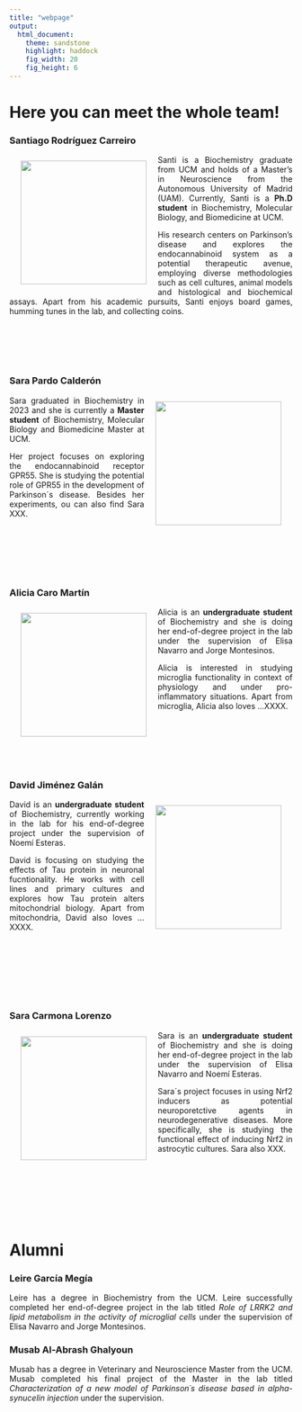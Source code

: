 ```yaml
---
title: "webpage"
output: 
  html_document:
    theme: sandstone
    highlight: haddock
    fig_width: 20
    fig_height: 6
---
```


```{=html}
<style type="text/css">
.title {
  display: none;
}

main-container {
  max-width: 1800px;
  margin-left: auto;
  margin-right: auto;
}

body {
text-align: justify
}

</style>
```

# **Here you can meet the whole team!**

### **Santiago Rodríguez Carreiro**

<img style="float: left; vertical-align:middle;margin:10px 20px" height=220 width=224 src="images/santi_circle.jpg"> </a>

Santi is a Biochemistry graduate from UCM and holds of a Master's in Neuroscience from the Autonomous University of Madrid (UAM). Currently, Santi is a **Ph.D student** in Biochemistry, Molecular Biology, and Biomedicine at UCM. 

His research centers on Parkinson's disease and explores the endocannabinoid system as a potential therapeutic avenue, employing diverse methodologies such as cell cultures, animal models and histological and biochemical assays. Apart from his academic pursuits, Santi enjoys board games, humming tunes in the lab, and collecting coins.

</br>
</br>
</br>
</br>

### **Sara Pardo Calderón**

<img style="float: right; vertical-align:middle;margin:10px 20px" height=220 width=224 src="images/santi_circle.jpg"> </a>

Sara graduated in Biochemistry in 2023 and she is currently a **Master student** of Biochemistry, Molecular Biology and Biomedicine Master at UCM. 

Her project focuses on exploring the endocannabinoid receptor GPR55. She is studying the potential role of GPR55 in the development of Parkinson´s disease. Besides her experiments, ou can also find Sara XXX.

</br>
</br>
</br>
</br>
</br>

### **Alicia Caro Martín**

<img style="float: left; vertical-align:middle;margin:10px 20px" height=220 width=224 src="images/santi_circle.jpg"> </a>

Alicia is an **undergraduate student** of Biochemistry and she is doing her end-of-degree project in the lab under the supervision of Elisa Navarro and Jorge Montesinos.  

Alicia is interested in studying microglia functionality in context of physiology and under pro-inflammatory situations. Apart from microglia, Alicia also loves ...XXXX.

</br>
</br>
</br>
</br>
</br>

### **David Jiménez Galán**

<img style="float: right; vertical-align:middle;margin:10px 20px" height=220 width=224 src="images/santi_circle.jpg"> </a>

David is an **undergraduate student** of Biochemistry, currently working in the lab for his end-of-degree project under the supervision of Noemí Esteras. 

David is focusing on studying the effects of Tau protein in neuronal fucntionality. He works with cell lines and primary cultures and explores how Tau protein alters mitochondrial biology. Apart from mitochondria, David also loves ...XXXX.

</br>
</br>
</br>
</br>
</br>
</br>

### **Sara Carmona Lorenzo**

<img style="float: left; vertical-align:middle;margin:10px 20px" height=220 width=224 src="images/santi_circle.jpg"> </a>

Sara is an **undergraduate student** of Biochemistry and she is doing her end-of-degree project in the lab under the supervision of Elisa Navarro and Noemí Esteras. 

Sara´s project focuses in using Nrf2 inducers as potential neuroporetctive agents in neurodegenerative diseases. More specifically, she is studying the functional effect of inducing Nrf2 in astrocytic cultures. Sara also XXX.

</br>
</br>
</br>
</br>
</br>
</br>

# **Alumni**

### **Leire García Megía**

Leire has a degree in Biochemistry from the UCM. Leire successfully completed her end-of-degree project in the lab titled *Role of LRRK2 and lipid metabolism in the activity of microglial cells* under the supervision of Elisa Navarro and Jorge Montesinos.

### **Musab Al-Abrash Ghalyoun**

Musab has a degree in Veterinary and Neuroscience Master from the UCM. Musab completed his final project of the Master in the lab titled *Characterization of a new model of Parkinson´s disease based in alpha-synucelin injection* under the supervision.



